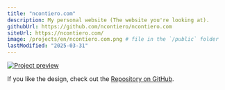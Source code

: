 ```yaml
---
title: "ncontiero.com"
description: My personal website (The website you're looking at).
githubUrl: https://github.com/ncontiero/ncontiero.com
siteUrl: https://ncontiero.com/
image: /projects/en/ncontiero.com.png # file in the `/public` folder
lastModified: "2025-03-31"
---
```


[![Project preview](/projects/en/ncontiero.com.png)](https://ncontiero.com/en/)

If you like the design, check out the [Repository on GitHub](https://github.com/ncontiero/ncontiero.com).
